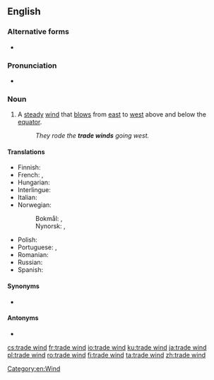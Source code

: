 ==English==

===Alternative forms===
* {{l|en|trade-wind}}

===Pronunciation===
* {{IPA|/ˈtreɪdˑwɪnd/|lang=en}}

===Noun===
{{en-noun|head=[[trade]] [[wind]]}}

# A [[steady]] [[wind]] that [[blow]]s from [[east]] to [[west]] above and below the [[equator]].
#: ''They rode the '''trade winds''' going west.''

====Translations====
{{trans-top|steady wind}}
* Finnish: {{t+|fi|pasaatituuli}}
* French: {{t+|fr|alizé|m}}, {{t|fr|vent alizé|m}}
* Hungarian: {{t|hu|passzátszél}}
* Interlingue: {{t|ie|alisé}}
* Italian: {{t|it|aliseo|m}}
* Norwegian:
*: Bokmål: {{t|nb|passat|m}}, {{t|nb|passatvind|m}}
*: Nynorsk: {{t|nn|passat|m}}, {{t|nn|passatvind|m}}
{{trans-mid}}
* Polish: {{t+|pl|pasat|m-in}}
* Portuguese: {{t|pt|alisados|m-p}}, {{t|pt|aliseus|m-p}}
* Romanian: {{t+|ro|alizeu|n}}
* Russian: {{t+|ru|пасса́т|m}}
* Spanish: {{t|es|vientos alisios|m-p}}
{{trans-bottom}}

====Synonyms====
* {{l|en|westerly}}

====Antonyms====
* {{l|en|easterly}}

[[Category:en:Wind]]

[[cs:trade wind]]
[[fr:trade wind]]
[[io:trade wind]]
[[ku:trade wind]]
[[ja:trade wind]]
[[pl:trade wind]]
[[ro:trade wind]]
[[fi:trade wind]]
[[ta:trade wind]]
[[zh:trade wind]]